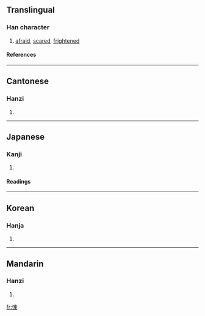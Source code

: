 ==Translingual==
===Han character===
{{Han char|rn=61|rad=心|as=07|sn=10|four=9509<sub>6</sub>|canj=心木中 (PDL)}}
# [[afraid]], [[scared]], [[frightened]]
====References====
{{Han ref|kx=0387.310|dkj=10672|dj=0720.130|hdz=42303.030|uh=609A|ud=24730|bh=AEAA|bd=44714}}
----
==Cantonese==
===Hanzi===
{{yue-hanzi|jyut=|y=sung2}}
# {{defn|Cantonese}}
----
==Japanese==
===Kanji===
{{ja-kanji|grade=|rs=心07}}
# {{defn|Japanese}} 
====Readings====
{{ja-readings|on=[[しょう]] (shō)|kun=[[おそれる]] (osoreru)}}
----
==Korean==
===Hanja===
{{ko-hanja|hangeul=송|eumhun=|rv=song|mr=song|y=song}}
# {{defn|Korean}}
----
==Mandarin==
===Hanzi===
{{cmn-hanzi|pin=[[sǒng]] ([[song3]])|wg=sung<sup>3</sup>}}
# {{defn|Mandarin}}

[[fr:悚]]